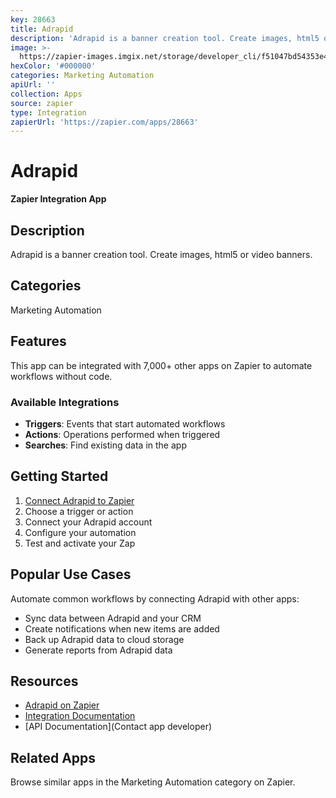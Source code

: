 ```yaml
---
key: 28663
title: Adrapid
description: 'Adrapid is a banner creation tool. Create images, html5 or video banners.'
image: >-
  https://zapier-images.imgix.net/storage/developer_cli/f51047bd54353e4eded5224ec715b1c8.png?auto=format%2Ccompress&ixlib=python-3.0.0&q=50
hexColor: '#000000'
categories: Marketing Automation
apiUrl: ''
collection: Apps
source: zapier
type: Integration
zapierUrl: 'https://zapier.com/apps/28663'
---
```

# Adrapid

**Zapier Integration App**

## Description

Adrapid is a banner creation tool. Create images, html5 or video banners.

## Categories

Marketing Automation

## Features

This app can be integrated with 7,000+ other apps on Zapier to automate workflows without code.

### Available Integrations

- **Triggers**: Events that start automated workflows
- **Actions**: Operations performed when triggered
- **Searches**: Find existing data in the app

## Getting Started

1. [Connect Adrapid to Zapier](https://zapier.com/apps/28663)
2. Choose a trigger or action
3. Connect your Adrapid account
4. Configure your automation
5. Test and activate your Zap

## Popular Use Cases

Automate common workflows by connecting Adrapid with other apps:

- Sync data between Adrapid and your CRM
- Create notifications when new items are added
- Back up Adrapid data to cloud storage
- Generate reports from Adrapid data

## Resources

- [Adrapid on Zapier](https://zapier.com/apps/28663)
- [Integration Documentation](https://zapier.com/apps/28663/integrations)
- [API Documentation](Contact app developer)

## Related Apps

Browse similar apps in the Marketing Automation category on Zapier.
